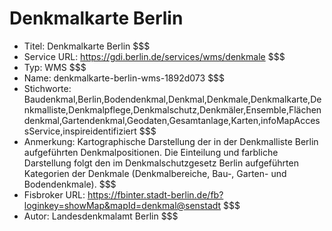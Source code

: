 # Denkmalkarte Berlin
- Titel: Denkmalkarte Berlin $$$
- Service URL: https://gdi.berlin.de/services/wms/denkmale $$$
- Typ: WMS $$$
- Name: denkmalkarte-berlin-wms-1892d073 $$$
- Stichworte: Baudenkmal,Berlin,Bodendenkmal,Denkmal,Denkmale,Denkmalkarte,Denkmalliste,Denkmalpflege,Denkmalschutz,Denkmäler,Ensemble,Flächendenkmal,Gartendenkmal,Geodaten,Gesamtanlage,Karten,infoMapAccessService,inspireidentifiziert $$$
- Anmerkung: Kartographische Darstellung der in der Denkmalliste Berlin aufgeführten Denkmalpositionen. Die Einteilung und farbliche Darstellung folgt den im Denkmalschutzgesetz Berlin aufgeführten Kategorien der Denkmale (Denkmalbereiche, Bau-, Garten- und Bodendenkmale). $$$
- Fisbroker URL: https://fbinter.stadt-berlin.de/fb?loginkey=showMap&mapId=denkmal@senstadt $$$
- Autor: Landesdenkmalamt Berlin $$$
